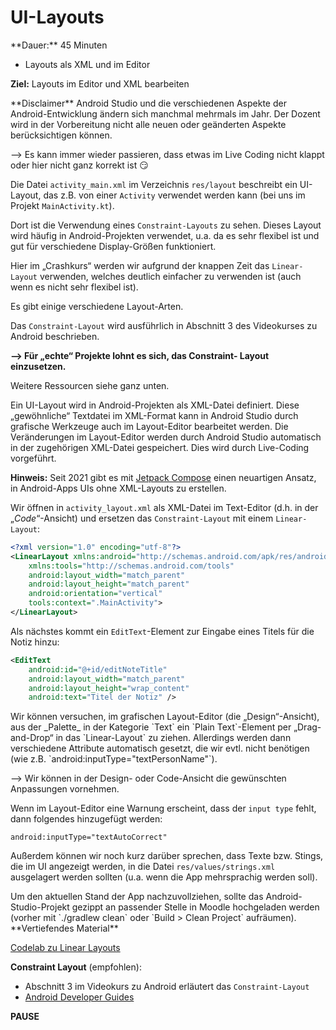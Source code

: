 
# UI-Layouts

<Callout>
  **Dauer:** 45 Minuten

  - Layouts als XML und im Editor

  **Ziel:** Layouts im Editor und XML bearbeiten
</Callout>

<Callout type="error" emoji="‼️">
**Disclaimer**
Android Studio und die verschiedenen Aspekte der 
Android-Entwicklung ändern sich manchmal mehrmals im Jahr.
Der Dozent wird in der Vorbereitung nicht alle neuen
oder geänderten Aspekte berücksichtigen können.

&xrarr; Es kann immer wieder passieren, dass etwas im
Live Coding nicht klappt oder hier nicht ganz korrekt ist
😏
</Callout>

Die Datei `activity_main.xml` im Verzeichnis 
`res/layout` beschreibt ein UI-Layout, das z.B. von 
einer `Activity` verwendet werden kann (bei uns 
im Projekt `MainActivity.kt`).

Dort ist die Verwendung eines `Constraint-Layouts`
zu sehen. Dieses Layout wird häufig in Android-Projekten
verwendet, u.a. da es sehr flexibel ist und gut für
verschiedene Display-Größen funktioniert.

Hier im „Crashkurs“ werden wir aufgrund der knappen
Zeit das `Linear-Layout` verwenden, welches deutlich
einfacher zu verwenden ist (auch wenn es nicht sehr
flexibel ist).

<Callout type="warning">
Es gibt einige verschiedene Layout-Arten. 

Das `Constraint-Layout` wird ausführlich in
Abschnitt 3 des Videokurses zu Android beschrieben.

**&xrarr; Für „echte“ Projekte lohnt es sich, das Constraint-
Layout einzusetzen.**

Weitere Ressourcen siehe ganz unten.
</Callout>

Ein UI-Layout wird in Android-Projekten als XML-Datei
definiert. Diese „gewöhnliche“ Textdatei im XML-Format
kann in Android Studio durch grafische Werkzeuge 
auch im Layout-Editor bearbeitet werden. Die 
Veränderungen im Layout-Editor werden durch Android
Studio automatisch in der zugehörigen XML-Datei 
gespeichert. Dies wird durch Live-Coding vorgeführt.

**Hinweis:** Seit 2021 gibt es mit [Jetpack Compose](https://developer.android.com/jetpack/compose) 
einen neuartigen Ansatz, in Android-Apps UIs ohne
XML-Layouts zu erstellen.

Wir öffnen in `activity_layout.xml` als XML-Datei im Text-Editor 
(d.h. in der „_Code_“-Ansicht) und ersetzen das `Constraint-Layout`
mit einem `Linear-Layout`:

```xml
<?xml version="1.0" encoding="utf-8"?>
<LinearLayout xmlns:android="http://schemas.android.com/apk/res/android"
    xmlns:tools="http://schemas.android.com/tools"
    android:layout_width="match_parent"
    android:layout_height="match_parent"
    android:orientation="vertical"
    tools:context=".MainActivity">
</LinearLayout>
```

Als nächstes kommt ein `EditText`-Element zur Eingabe eines 
Titels für die Notiz hinzu:

```xml
<EditText
    android:id="@+id/editNoteTitle"
    android:layout_width="match_parent"
    android:layout_height="wrap_content"
    android:text="Titel der Notiz" />
```

<Callout type="warning">
Wir können versuchen, im grafischen Layout-Editor (die „Design“-Ansicht),
aus der _Palette_ in der Kategorie `Text` ein `Plain Text`-Element per
„Drag-and-Drop“ in das `Linear-Layout` zu ziehen. Allerdings werden
dann verschiedene Attribute automatisch gesetzt, die wir evtl. nicht 
benötigen (wie z.B. `android:inputType="textPersonName"`).

&xrarr; Wir können in der Design- oder Code-Ansicht die gewünschten
Anpassungen vornehmen.
</Callout>

Wenn im Layout-Editor eine Warnung erscheint, dass 
der `input type` fehlt, dann folgendes hinzugefügt
werden:

```
android:inputType="textAutoCorrect"
```

Außerdem können wir noch kurz darüber sprechen, dass
Texte bzw. Stings, die im UI angezeigt werden, in die
Datei `res/values/strings.xml` ausgelagert werden sollten
(u.a. wenn die App mehrsprachig werden soll).

<Callout type="warning">
Um den aktuellen Stand der App nachzuvollziehen, sollte das 
Android-Studio-Projekt gezippt an passender Stelle in Moodle 
hochgeladen werden (vorher mit `./gradlew clean` oder
`Build > Clean Project` aufräumen).
</Callout>

<Callout type="warning">
**Vertiefendes Material**

[Codelab zu Linear Layouts](https://codelabs.developers.google.com/codelabs/kotlin-android-training-linear-layout)

**Constraint Layout** (empfohlen):

- Abschnitt 3 im Videokurs zu Android erläutert das `Constraint-Layout`
- [Android Developer Guides](https://developer.android.com/training/constraint-layout)
</Callout>

**PAUSE**